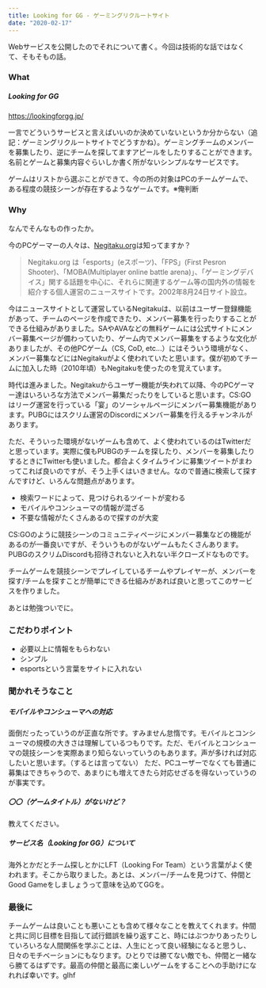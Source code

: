 ```yaml
---
title: Looking for GG - ゲーミングリクルートサイト
date: "2020-02-17"
---
```


Webサービスを公開したのでそれについて書く。今回は技術的な話ではなくて、そもそもの話。

### What

##### Looking for GG

https://lookingforgg.jp/

一言でどういうサービスと言えばいいのか決めていないというか分からない（追記：ゲーミングリクルートサイトでどうすかね）。ゲーミングチームのメンバーを募集したり、逆にチームを探してますアピールをしたりすることができます。名前とゲームと募集内容ぐらいしか書く所がないシンプルなサービスです。

ゲームはリストから選ぶことができて、今の所の対象はPCのチームゲームで、ある程度の競技シーンが存在するようなゲームです。※俺判断

### Why

なんでそんなもの作ったか。

今のPCゲーマーの人々は、[Negitaku.org](https://www.negitaku.org/)は知ってますか？

> Negitaku.org は「esports」(eスポーツ)、「FPS」(First Pesron Shooter)、「MOBA(Multiplayer online battle arena)」、「ゲーミングデバイス」関する話題を中心に、それらに関連するゲーム等の国内外の情報を紹介する個人運営のニュースサイトです。2002年8月24日サイト設立。

今はニュースサイトとして運営しているNegitakuは、以前はユーザー登録機能があって、チームのページを作成できたり、メンバー募集を行ったりすることができる仕組みがありました。SAやAVAなどの無料ゲームには公式サイトにメンバー募集ページが備わっていたり、ゲーム内でメンバー募集をするような文化がありましたが、その他PCゲーム（CS, CoD, etc...）にはそういう環境がなく、メンバー募集などにはNegitakuがよく使われていたと思います。僕が初めてチームに加入した時（2010年頃）もNegitakuを使ったのを覚えています。

時代は進みました。Negitakuからユーザー機能が失われて以降、今のPCゲーマー達はいろいろな方法でメンバー募集だったりをしていると思います。CS:GOはリーグ運営を行っている「宴」のソーシャルページにメンバー募集機能があります。PUBGにはスクリム運営のDiscordにメンバー募集を行えるチャンネルがあります。

ただ、そういった環境がないゲームも含めて、よく使われているのはTwitterだと思っています。実際に僕もPUBGのチームを探したり、メンバーを募集したりするときにTwitterも使いました。都合よくタイムラインに募集ツイートがまわってこれば良いのですが、そう上手くはいきません。なので普通に検索して探すんですけど、いろんな問題点があります。

- 検索ワードによって、見つけられるツイートが変わる
- モバイルやコンシューマの情報が混ざる
- 不要な情報がたくさんあるので探すのが大変

CS:GOのように競技シーンのコミュニティページにメンバー募集などの機能があるのが一番良いですが、そういうものがないゲームもたくさんあります。PUBGのスクリムDiscordも招待されないと入れない半クローズドなものです。

チームゲームを競技シーンでプレイしているチームやプレイヤーが、メンバーを探す/チームを探すことが簡単にできる仕組みがあれば良いと思ってこのサービスを作りました。

あとは勉強ついでに。

### こだわりポイント

- 必要以上に情報をもらわない
- シンプル
- esportsという言葉をサイトに入れない

### 聞かれそうなこと

##### モバイルやコンシューマへの対応

面倒だったっていうのが正直な所です。すみません怠惰です。モバイルとコンシューマの規模の大きさは理解しているつもりです。ただ、モバイルとコンシューマの競技シーンを実際あまり知らないっていうのもあります。声が多ければ対応したいと思います。（するとは言ってない）
ただ、PCユーザーでなくても普通に募集はできちゃうので、あまりにも増えてきたら対応せざるを得ないっていうのが事実です。

##### 〇〇（ゲームタイトル）がないけど？

教えてください。

##### サービス名（Looking for GG）について

海外とかだとチーム探しとかにLFT（Looking For Team）という言葉がよく使われます。そこから取りました。あとは、メンバー/チームを見つけて、仲間とGood Gameをしましょうって意味を込めてGGを。

### 最後に

チームゲームは良いことも悪いことも含めて様々なことを教えてくれます。仲間と共に同じ目標を目指して試行錯誤を繰り返すこと、時にはぶつかりあったりしていろいろな人間関係を学ぶことは、人生にとって良い経験になると思うし、日々のモチベーションにもなります。ひとりでは勝てない敵でも、仲間と一緒なら勝てるはずです。最高の仲間と最高に楽しいゲームをすることへの手助けになれれば幸いです。glhf

